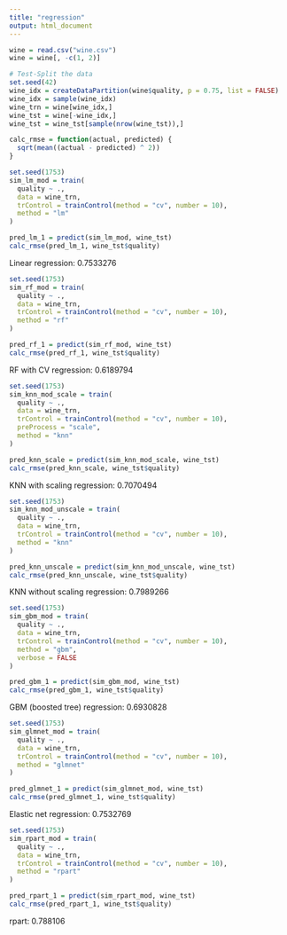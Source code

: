 ```yaml
---
title: "regression"
output: html_document
---
```


```r
wine = read.csv("wine.csv")
wine = wine[, -c(1, 2)]
```

```r
# Test-Split the data
set.seed(42)
wine_idx = createDataPartition(wine$quality, p = 0.75, list = FALSE)
wine_idx = sample(wine_idx)
wine_trn = wine[wine_idx,]
wine_tst = wine[-wine_idx,]
wine_tst = wine_tst[sample(nrow(wine_tst)),]
```

```r
calc_rmse = function(actual, predicted) {
  sqrt(mean((actual - predicted) ^ 2))
}
```

```r
set.seed(1753)
sim_lm_mod = train(
  quality ~ .,
  data = wine_trn,
  trControl = trainControl(method = "cv", number = 10),
  method = "lm"
)

pred_lm_1 = predict(sim_lm_mod, wine_tst)
calc_rmse(pred_lm_1, wine_tst$quality)
```

Linear regression: 0.7533276

```r
set.seed(1753)
sim_rf_mod = train(
  quality ~ .,
  data = wine_trn,
  trControl = trainControl(method = "cv", number = 10),
  method = "rf"
)

pred_rf_1 = predict(sim_rf_mod, wine_tst)
calc_rmse(pred_rf_1, wine_tst$quality)
```

RF with CV regression: 0.6189794

```r
set.seed(1753)
sim_knn_mod_scale = train(
  quality ~ .,
  data = wine_trn,
  trControl = trainControl(method = "cv", number = 10),
  preProcess = "scale",
  method = "knn"
)

pred_knn_scale = predict(sim_knn_mod_scale, wine_tst)
calc_rmse(pred_knn_scale, wine_tst$quality)
```

KNN with scaling regression: 0.7070494

```r
set.seed(1753)
sim_knn_mod_unscale = train(
  quality ~ .,
  data = wine_trn,
  trControl = trainControl(method = "cv", number = 10),
  method = "knn"
)

pred_knn_unscale = predict(sim_knn_mod_unscale, wine_tst)
calc_rmse(pred_knn_unscale, wine_tst$quality)
```

KNN without scaling regression: 0.7989266

```r
set.seed(1753)
sim_gbm_mod = train(
  quality ~ .,
  data = wine_trn,
  trControl = trainControl(method = "cv", number = 10),
  method = "gbm",
  verbose = FALSE
)

pred_gbm_1 = predict(sim_gbm_mod, wine_tst)
calc_rmse(pred_gbm_1, wine_tst$quality)
```

GBM (boosted tree) regression: 0.6930828

```r
set.seed(1753)
sim_glmnet_mod = train(
  quality ~ .,
  data = wine_trn,
  trControl = trainControl(method = "cv", number = 10),
  method = "glmnet"
)

pred_glmnet_1 = predict(sim_glmnet_mod, wine_tst)
calc_rmse(pred_glmnet_1, wine_tst$quality)
```
Elastic net regression: 0.7532769

```r
set.seed(1753)
sim_rpart_mod = train(
  quality ~ .,
  data = wine_trn,
  trControl = trainControl(method = "cv", number = 10),
  method = "rpart"
)

pred_rpart_1 = predict(sim_rpart_mod, wine_tst)
calc_rmse(pred_rpart_1, wine_tst$quality)
```

rpart: 0.788106




